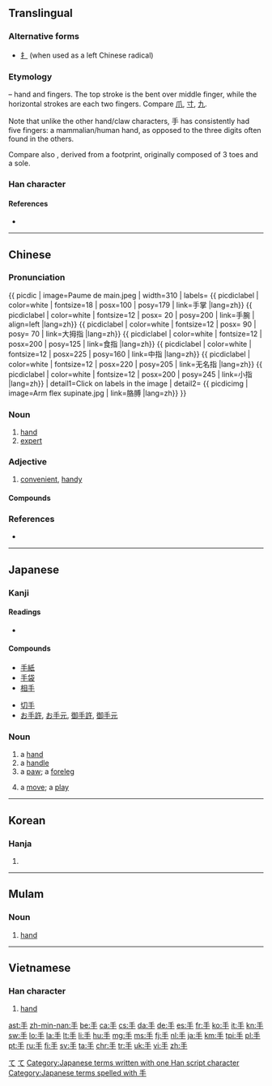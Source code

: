 {{also|爪|寸}}
==Translingual==
{{stroke order|strokes=4}}
{{stroke order|type=animate}}

===Alternative forms===
* [[扌]] (when used as a left Chinese radical)

===Etymology===
{{liushu|p}} – hand and fingers. The top stroke is the bent over middle finger, while the horizontal strokes are each two fingers. Compare [[爪]], [[寸]], [[九]].

Note that unlike the other hand/claw characters, 手 has consistently had five fingers: a mammalian/human hand, as opposed to the three digits often found in the others.

Compare also {{term|止||foot|sc=Hani}}, derived from a footprint, originally composed of 3 toes and a sole.

{{Han etyl}}

===Han character===
{{Han char|rn=64|rad=手|as=00|sn=4|four=2050<sub>0</sub>|canj=手 (Q)}}

====References====
* {{Han ref|kx=0416.280|dkj=11768|dj=0762.090|hdz=31824.010|uh=624B|ud=25163|bh=A4E2|bd=42210}}

----

==Chinese==
{{zh-forms}}

===Pronunciation===
{{zh-pron
|m=shǒu
|c=sau2
|h=pfs=sú
|mn=chhiú/siú
|mn_note=siú is literary
|ma=y
|mna=Taiwanese-The_Consonant_chh.ogg
|w=2seu
|mc=y
|oc=y
|cat=n,adj
}}

{{ picdic
| image=Paume de main.jpeg
| width=310
| labels=
{{ picdiclabel | color=white | fontsize=18 | posx=100 | posy=179 | link=手掌 |lang=zh}}
{{ picdiclabel | color=white | fontsize=12 | posx= 20 | posy=200 | link=手腕 | align=left |lang=zh}}
{{ picdiclabel | color=white | fontsize=12 | posx= 90 | posy= 70 | link=大拇指 |lang=zh}}
{{ picdiclabel | color=white | fontsize=12 | posx=200 | posy=125 | link=食指 |lang=zh}}
{{ picdiclabel | color=white | fontsize=12 | posx=225 | posy=160 | link=中指 |lang=zh}}
{{ picdiclabel | color=white | fontsize=12 | posx=220 | posy=205 | link=无名指 |lang=zh}}
{{ picdiclabel | color=white | fontsize=12 | posx=200 | posy=245 | link=小指 |lang=zh}}
| detail1=Click on labels in the image
| detail2=
{{ picdicimg | image=Arm flex supinate.jpg | link=胳膊 |lang=zh}}
}}

===Noun===
{{zh-noun}}

# [[hand]]
# [[expert]]
#: {{zh-l|高手}}

===Adjective===
{{zh-adj}}

# [[convenient]], [[handy]]
#: {{zh-l|手機/手机}}
#: {{zh-l|手冊}}

====Compounds====
{{der2
| [[手巴掌]], [[手巴掌儿]]
| [[手把手]], [[手把手儿]]
| [[手板]]
| [[手板儿]]
| [[手板係肉，手背又係肉]], [[手板係肉，手背亦係肉]]
| [[手板眼見工夫]]
| [[手板堂]]
| [[手膀]]
| [[手背]]
| [[手笔]], [[手筆]]
| [[手臂]] arm
| [[手边]], [[手边儿]]
| [[手表]]
| [[手柄]]
| [[手脖子]]
| [[手不释卷]]
| [[手册]]
| [[手抄]]
| [[手创]]
| [[手戳]], [[手戳儿]]
| [[手搭凉棚]], [[手打遮阳]]
| [[手到病除]]
| [[手到擒来]]
| [[手底下]]
| [[手电]], [[手电筒]]
| [[手段]]
| [[手法]]
| [[手风琴]]
| [[手感]]
| [[手高手低]]
| [[手稿]]
| [[手工]]
| [[手工业]]
| [[手工艺]]
| [[手硬]]
| [[手鈪]]
| [[手黑]]
| [[手狠]]
| [[手机]]
| [[手疾眼快]]
| [[手记]]
| [[手迹]]
| [[手简]]
| [[手脚]]
| [[手巾]]
| [[手紧]]
| [[手劲]], [[手劲儿]]
| [[手卷]]
| [[手绢]], [[手绢儿]]
| [[手铐]]
| [[手扣]]
| [[手快]]
| [[手辣]]
| [[手雷]]
| [[手力]]
| [[手里]]
| [[手令]]
| [[手榴弹]]
| [[手笼]]
| [[手炉]]
| [[手慢]]
| [[手忙脚乱]]
| [[手面]]
| [[手模]]
{{mid2}}
| [[手帕]]
| [[手气]]
| [[手枪]]
| [[手巧]]
| [[手勤]]
| [[手轻]]
| [[手球]]
| [[手软]], [[手軟]]
| [[手松]]
| [[手生]]
| [[手势]], [[手勢]]
| [[手书]]
| [[手术]], [[手術]]
| [[手提]]
| [[手谈]]
| [[手套]], [[手套儿]]
| [[手腕子]]
| [[手无寸铁]]
| [[手无缚鸡之力]]
| [[手舞足蹈]]
| [[手下]]
| [[手下人]]
| [[手相]]
| [[手携手]]
| [[手写]]
| [[手写体]]
| [[手心]]
| [[手续]], [[手續]]
| [[手癣]]
| [[手眼]]
| [[手痒]]
| [[手艺]]
| [[手淫]]
| [[手印]], [[手印儿]]
| [[手语]], [[手語]]
| [[手谕]]
| [[手足]]
| [[手足无措]]
| [[手札]]
| [[手閘]], [[手闸]]
| [[手掌]]
| [[手杖]]
| [[手纸]]
| [[手指]]
| [[手指甲]]
| [[手指头]]
| [[手指头肚儿]]
| [[手指字母]]
| [[手制动]]
| [[手重]]
| [[手肘]]
| [[手拙]]
| [[手镯]]
| [[手膀]]
| [[佛手瓜]]
| [[捕手]]
| [[手冊]]
| [[擺手]]
| [[單手]]
| [[二手貨]]
| [[满手]]
}}

===References===
* {{cite web
| url = http://www.mdbg.net/chindict/chindict.php?page=worddict&wdrst=0&wdqb=手
| title = 手
| work = MDBG English to Chinese dictionary ( Based on CC-CEDICT )
| language = Mandarin/English
| accessdate = 2014-02-14}}

{{zh-cat|Beginning|Anatomy}}

----

==Japanese==
{{attention|ja|missing the sense as a suffix meaning [[-er]] as in [[運転手]]}}
===Kanji===
{{ja-kanji|grade=1|rs=手00}}

====Readings====
* {{ja-readings
|goon=[[しゅ]] (shu)
|kanon=[[しゅう]] (shū)
|kun=[[て]] (te), [[てずから]] (tezukara)}}

====Compounds====
{{top2}}
* [[手紙]]
* [[手袋]]
* [[相手]]
{{mid2}}
* [[切手]]
* [[お手許]], [[お手元]], [[御手許]], [[御手元]]
{{bottom}}

===Noun===
{{ja-noun|て}}

# a [[hand]]
# a [[handle]]
# a [[paw]]; a [[foreleg]]
# {{context|board games|lang=ja}} a [[move]]; a [[play]]

[[Category:1000 Japanese basic words|て]]
[[Category:ja:Anatomy|て]]
[[Category:Japanese terms written with one Han script character]]
[[Category:Japanese terms spelled with 手]]

----

==Korean==

===Hanja===
{{ko-hanja|hangeul=수|eumhun=손|mr=su|y=swu}}

# {{defn|lang=ko|sort=手00}}


----

==Mulam==

===Noun===
{{head|mlm|noun|tr=nja2}}

# [[hand]]

----

==Vietnamese==

===Han character===
{{vi-hantu|[[trì]]<!--This reading only appears in vi:Wiktionary-->, [[thủ]]|rs=手00}}

# [[hand]]

[[Category:CJKV radicals| ]]

[[ast:手]]
[[zh-min-nan:手]]
[[be:手]]
[[ca:手]]
[[cs:手]]
[[da:手]]
[[de:手]]
[[es:手]]
[[fr:手]]
[[ko:手]]
[[it:手]]
[[kn:手]]
[[sw:手]]
[[lo:手]]
[[la:手]]
[[lt:手]]
[[li:手]]
[[hu:手]]
[[mg:手]]
[[ms:手]]
[[fj:手]]
[[nl:手]]
[[ja:手]]
[[km:手]]
[[tpi:手]]
[[pl:手]]
[[pt:手]]
[[ru:手]]
[[fi:手]]
[[sv:手]]
[[ta:手]]
[[chr:手]]
[[tr:手]]
[[uk:手]]
[[vi:手]]
[[zh:手]]